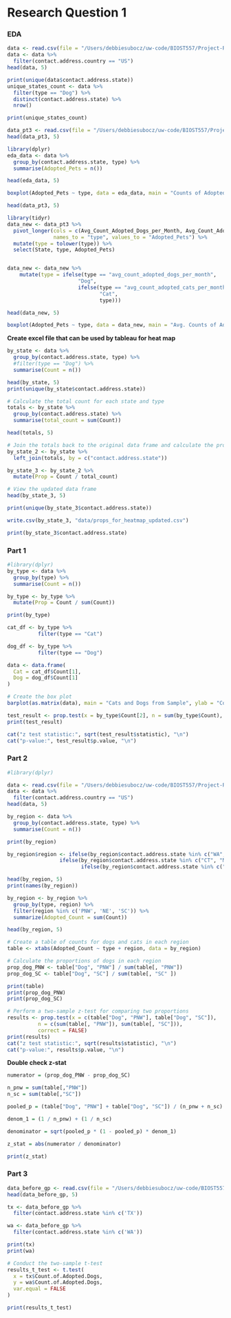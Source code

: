 # Research Question 1

### EDA\

```r
data <- read.csv(file = "/Users/debbiesubocz/uw-code/BIOST557/Project-R/data/us_all_jantodec_adopted_dogsANDcats.csv")
data <- data %>%
  filter(contact.address.country == "US")
head(data, 5)
```
```r
print(unique(data$contact.address.state))
unique_states_count <- data %>%
  filter(type == "Dog") %>%
  distinct(contact.address.state) %>%
  nrow()

print(unique_states_count)
```



```r
data_pt3 <- read.csv(file = "/Users/debbiesubocz/uw-code/BIOST557/Project-R/data/for_rq_1.csv")
head(data_pt3, 5)
```


```r
library(dplyr)
eda_data <- data %>% 
  group_by(contact.address.state, type) %>%
  summarise(Adopted_Pets = n())

head(eda_data, 5)

```


```r
boxplot(Adopted_Pets ~ type, data = eda_data, main = "Counts of Adopted Dogs and Cats per US State", xlab = "Type", ylab = "Count of Adoptable Pets")
```
```r
head(data_pt3, 5)
```

```r
library(tidyr)
data_new <- data_pt3 %>%
  pivot_longer(cols = c(Avg_Count_Adopted_Dogs_per_Month, Avg_Count_Adopted_Cats_per_Month),
               names_to = "type", values_to = "Adopted_Pets") %>%
  mutate(type = tolower(type)) %>%
  select(State, type, Adopted_Pets)


data_new <- data_new %>%
    mutate(type = ifelse(type == "avg_count_adopted_dogs_per_month",
                       "Dog",
                       ifelse(type == "avg_count_adopted_cats_per_month",
                              "Cat",
                              type)))

head(data_new, 5)
```
```r
boxplot(Adopted_Pets ~ type, data = data_new, main = "Avg. Counts of Adopted Dogs and Cats per US State/Month", xlab = "Type", ylab = "Avg. Count of Adopted Pets per Month")
```
**Create excel file that can be used by tableau for heat map**

```r
by_state <- data %>% 
  group_by(contact.address.state, type) %>%
  #filter(type == "Dog") %>%
  summarise(Count = n())

head(by_state, 5)
print(unique(by_state$contact.address.state))
```
```r

# Calculate the total count for each state and type
totals <- by_state %>%
  group_by(contact.address.state) %>%
  summarise(total_count = sum(Count))

head(totals, 5)

# Join the totals back to the original data frame and calculate the proportion
by_state_2 <- by_state %>%
  left_join(totals, by = c("contact.address.state"))

by_state_3 <- by_state_2 %>%
  mutate(Prop = Count / total_count)

# View the updated data frame
head(by_state_3, 5)

print(unique(by_state_3$contact.address.state))
```

```r
write.csv(by_state_3, "data/props_for_heatmap_updated.csv")
```

```r
print(by_state_3$contact.address.state)
```


### Part 1\

```r
#library(dplyr)
by_type <- data %>% 
  group_by(type) %>%
  summarise(Count = n())

by_type <- by_type %>%
  mutate(Prop = Count / sum(Count))

print(by_type)
```
```r

cat_df <- by_type %>%
          filter(type == "Cat")

dog_df <- by_type %>%
          filter(type == "Dog")

data <- data.frame(
  Cat = cat_df$Count[1],
  Dog = dog_df$Count[1]
)

# Create the box plot
barplot(as.matrix(data), main = "Cats and Dogs from Sample", ylab = "Count")
```



```r
test_result <- prop.test(x = by_type$Count[2], n = sum(by_type$Count), p = 0.5, correct = FALSE)
print(test_result)

cat("z test statistic:", sqrt(test_result$statistic), "\n")
cat("p-value:", test_result$p.value, "\n")
```

### Part 2\

```r
#library(dplyr)

data <- read.csv(file = "/Users/debbiesubocz/uw-code/BIOST557/Project-R/data/us_all_jantodec_adopted_dogsANDcats.csv")
data <- data %>%
  filter(contact.address.country == "US")
head(data, 5)

by_region <- data %>% 
  group_by(contact.address.state, type) %>%
  summarise(Count = n())

print(by_region)

by_region$region <- ifelse(by_region$contact.address.state %in% c("WA", "OR", "ID"), "PNW", 
                 ifelse(by_region$contact.address.state %in% c("CT", "ME", "MA", "NH", "NJ", "NY", "PA", "RI", "VT"), "NE", 
                        ifelse(by_region$contact.address.state %in% c("KY", "TN", "AL", "MS","AR", "LA", "OK", "TX"), "SC", NA)))

head(by_region, 5)
print(names(by_region))

by_region <- by_region %>% 
  group_by(type, region) %>%
  filter(region %in% c('PNW', 'NE', 'SC')) %>%
  summarize(Adopted_Count = sum(Count))

head(by_region, 5)
```
```r
# Create a table of counts for dogs and cats in each region
table <- xtabs(Adopted_Count ~ type + region, data = by_region)

# Calculate the proportions of dogs in each region
prop_dog_PNW <- table["Dog", "PNW"] / sum(table[, "PNW"])
prop_dog_SC <- table["Dog", "SC"] / sum(table[, "SC" ])

print(table)
print(prop_dog_PNW)
print(prop_dog_SC)

```


```r
# Perform a two-sample z-test for comparing two proportions
results <- prop.test(x = c(table["Dog", "PNW"], table["Dog", "SC"]), 
          n = c(sum(table[, "PNW"]), sum(table[, "SC"])),
          correct = FALSE)
print(results)
cat("z test statistic:", sqrt(results$statistic), "\n")
cat("p-value:", results$p.value, "\n")
```
**Double check z-stat**

```r
numerator = (prop_dog_PNW - prop_dog_SC)

n_pnw = sum(table[,"PNW"])
n_sc = sum(table[,"SC"])

pooled_p = (table["Dog", "PNW"] + table["Dog", "SC"]) / (n_pnw + n_sc)

denom_1 = (1 / n_pnw) + (1 / n_sc)

denominator = sqrt(pooled_p * (1 - pooled_p) * denom_1)

z_stat = abs(numerator / denominator)

print(z_stat)
```


### Part 3\
```r
data_before_gp <- read.csv(file = "/Users/debbiesubocz/uw-code/BIOST557/Project-R/data/for_rq_1_before_grouping.csv")
head(data_before_gp, 5)
```


```r
tx <- data_before_gp %>% 
  filter(contact.address.state %in% c('TX'))

wa <- data_before_gp %>% 
  filter(contact.address.state %in% c('WA'))

print(tx)
print(wa)
```

```r
# Conduct the two-sample t-test
results_t_test <- t.test(
  x = tx$Count.of.Adopted.Dogs, 
  y = wa$Count.of.Adopted.Dogs,
  var.equal = FALSE
)

print(results_t_test)
```

